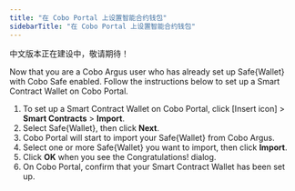 ```yaml
---
title: "在 Cobo Portal 上设置智能合约钱包"
sidebarTitle: "在 Cobo Portal 上设置智能合约钱包"
---
```


<Warning>中文版本正在建设中，敬请期待！</Warning>

Now that you are a Cobo Argus user who has already set up Safe&#123;Wallet&#125; with Cobo Safe enabled. Follow the instructions below to set up a Smart Contract Wallet on Cobo Portal.

1. To set up a Smart Contract Wallet on Cobo Portal, click [Insert icon]  > **Smart Contracts** > **Import**.
2. Select Safe&#123;Wallet&#125;, then click **Next**.
3. Cobo Portal will start to import your Safe&#123;Wallet&#125; from Cobo Argus.
4. Select one or more Safe&#123;Wallet&#125; you want to import, then click **Import**.
5. Click **OK** when you see the Congratulations! dialog.
6. On Cobo Portal, confirm that your Smart Contract Wallet has been set up.

